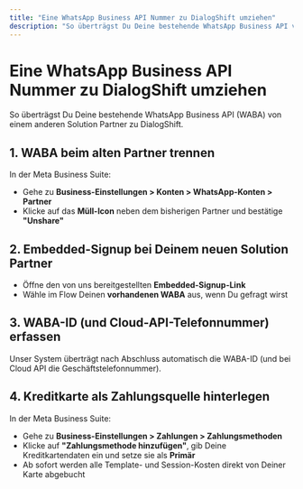 ```yaml
---
title: "Eine WhatsApp Business API Nummer zu DialogShift umziehen"
description: "So überträgst Du Deine bestehende WhatsApp Business API von einem anderen Anbieter zu DialogShift"
---
```


# Eine WhatsApp Business API Nummer zu DialogShift umziehen

So überträgst Du Deine bestehende WhatsApp Business API (WABA) von einem anderen Solution Partner zu DialogShift.

## 1. WABA beim alten Partner trennen

In der Meta Business Suite:
- Gehe zu **Business-Einstellungen > Konten > WhatsApp-Konten > Partner**
- Klicke auf das **Müll-Icon** neben dem bisherigen Partner und bestätige **"Unshare"**

## 2. Embedded-Signup bei Deinem neuen Solution Partner

- Öffne den von uns bereitgestellten **Embedded-Signup-Link**
- Wähle im Flow Deinen **vorhandenen WABA** aus, wenn Du gefragt wirst

## 3. WABA-ID (und Cloud-API-Telefonnummer) erfassen

Unser System überträgt nach Abschluss automatisch die WABA-ID (und bei Cloud API die Geschäftstelefonnummer).

## 4. Kreditkarte als Zahlungsquelle hinterlegen

In der Meta Business Suite:
- Gehe zu **Business-Einstellungen > Zahlungen > Zahlungsmethoden**
- Klicke auf **"Zahlungsmethode hinzufügen"**, gib Deine Kreditkartendaten ein und setze sie als **Primär**
- Ab sofort werden alle Template- und Session-Kosten direkt von Deiner Karte abgebucht 